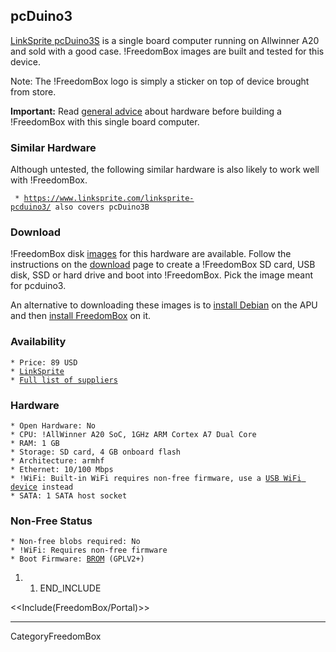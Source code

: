 == pcDuino3 ==

{{attachment:pcduino3s.jpg|LinkSprite pcDuino3S|width=682,height=310}}

[[https://www.linksprite.com/linksprite-pcduino3s/|LinkSprite pcDuino3S]] is a single board computer running on Allwinner A20 and sold with a good case.  !FreedomBox images are built and tested for this device.

Note: The !FreedomBox logo is simply a sticker on top of device brought from store.

'''Important:''' Read [[FreedomBox/Hardware|general advice]] about hardware before building a !FreedomBox with this single board computer.


=== Similar Hardware ===

Although untested, the following similar hardware is also likely to work well with !FreedomBox.

  * [[https://www.linksprite.com/linksprite-pcduino3/]] also covers pcDuino3B

=== Download ===

!FreedomBox disk [[FreedomBox/Download|images]] for this hardware are available.  Follow the instructions on the [[FreedomBox/Download|download]] page to create a !FreedomBox SD card, USB disk, SSD or hard drive and boot into !FreedomBox.  Pick the image meant for pcduino3.

An alternative to downloading these images is to [[InstallingDebianOn/Allwinner|install Debian]] on the APU and then [[FreedomBox/Hardware/Debian|install FreedomBox]] on it.

=== Availability ===

 * Price: 89 USD
 * [[http://store.linksprite.com/pcduino3s-a20-single-board-computer-no-power-supply-or-hdmi-cable/|LinkSprite]]
 * [[http://www.linksprite.com/buy-2/|Full list of suppliers]]

=== Hardware ===

 * Open Hardware: No
 * CPU: !AllWinner A20 SoC, 1GHz ARM Cortex A7 Dual Core
 * RAM: 1 GB
 * Storage: SD card, 4 GB onboard flash
 * Architecture: armhf
 * Ethernet: 10/100 Mbps
 * !WiFi: Built-in WiFi requires non-free firmware, use a [[FreedomBox/Hardware/USBWiFi|USB WiFi device]] instead
 * SATA: 1 SATA host socket

=== Non-Free Status ===

 * Non-free blobs required: No
 * !WiFi: Requires non-free firmware
 * Boot Firmware: [[https://linux-sunxi.org/BROM|BROM]] (GPLV2+) 

## END_INCLUDE

<<Include(FreedomBox/Portal)>>

----
CategoryFreedomBox
